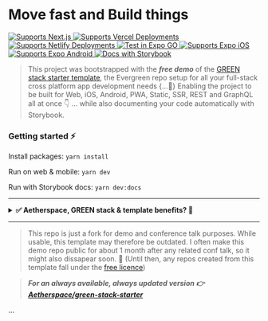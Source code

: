 # Move fast and Build things

<p>
  <a href="https://aetherspace-green-stack-starter.vercel.app/">
    <img alt="Supports Next.js" longdesc="Supports Next.js" src="https://img.shields.io/badge/Next-black?style=for-the-badge&logo=next.js&logoColor=white" />
  </a>
  <a href="https://aetherspace-green-stack-starter.vercel.app/">
    <img alt="Supports Vercel Deployments" longdesc="Supports Vercel Deployments" src="https://img.shields.io/badge/vercel-%23000000.svg?style=for-the-badge&logo=vercel&logoColor=white" />
  </a>
  <a href="https://aetherspace-green-stack-starter.netlify.app/">
    <img alt="Supports Netlify Deployments" longdesc="Supports Netlify Deployments" src="https://img.shields.io/badge/netlify-%23000000.svg?style=for-the-badge&logo=netlify&logoColor=#00C7B7" />
  </a>
  <a href="https://expo.dev/client">
    <img alt="Test in Expo GO" longdesc="Test in Expo GO" src="https://img.shields.io/badge/expo-1C1E24?style=for-the-badge&logo=expo&logoColor=#D04A37" />
  </a>
  <a href="https://qr.expo.dev/expo-go?owner=thorrstevens&slug=aetherspace-starter-app&releaseChannel=starter-preview-main&host=exp.host">
    <img alt="Supports Expo iOS" longdesc="Supports Expo iOS" src="https://img.shields.io/badge/iOS-4630EB.svg?style=for-the-badge&logo=APPLE&labelColor=999999&logoColor=fff" />
  </a>
  <a href="https://qr.expo.dev/expo-go?owner=thorrstevens&slug=aetherspace-starter-app&releaseChannel=starter-preview-main&host=exp.host">
    <img alt="Supports Expo Android" longdesc="Supports Expo Android" src="https://img.shields.io/badge/Android-4630EB.svg?style=for-the-badge&logo=ANDROID&labelColor=A4C639&logoColor=fff" />
  </a>
  <a href="https://main--62c9a236ee16e6611d719e94.chromatic.com/?path=/story/readme-md--page">
    <img alt="Docs with Storybook" longdesc="Documentated with Storybook" src="https://img.shields.io/badge/-Storybook-FF4785?style=for-the-badge&logo=storybook&logoColor=fff" />
  </a>
</p>

> This project was bootstrapped with the ***free demo*** of the [GREEN stack starter template](https://github.com/sponsors/codinsonn), the Evergreen repo setup for all your full-stack cross platform app development needs \{...💚\} Enabling the project to be built for Web, iOS, Android, PWA, Static, SSR, REST and GraphQL all at once 👇 ... while also documenting your code automatically with Storybook.

### Getting started ⚡️

Install packages: `yarn install`

Run on web & mobile: `yarn dev`

Run with Storybook docs: `yarn dev:docs`

---

<details>
  <summary><b>✅ Aetherspace, GREEN stack & template benefits? 🚀</b></summary>

---

# Aetherspace - GREEN stack starter template for cross platform React app development

> 🐦 [Anouncement post](https://dev.to/codinsonn/how-to-compete-with-elons-twitter-a-dev-perspective-4j64)  
> ⚡️ [Quickstart example](https://main--62c9a236ee16e6611d719e94.chromatic.com/?path=/story/aetherspace-quickstart--page)  

### Table of contents

💚 - [What is the GREEN stack?](#what-is-the-green-stack)  
🚀 - [What is Aetherspace?](#what-is-aetherspace)  
🤖 - [Why start with a turbo/monorepo?](#why-turborepo)  
📁 - [File structure and installing new packages.](#package-management)  
👾 - [Benefits and next steps.](#benefits-next-steps)  
🤷‍♂️ - [When _not_ to use the GREEN stack.](#when-not-to-use-green-stack)  
📚 - [Relevant Docs.](#relevant-docs)

## What the hell is the GREEN stack? 💚 <a name="what-is-the-green-stack"></a>

In short GREEN stands for these 5 core technologies:

- **G**raphQL for typed and self documenting APIs
- **R**eact-Native and React-Native-Web for write-once UI
- **E**vergreen components (extendable, themable, accessible, with docs & tests)
- **E**xpo for easy web + mobile dev, deploys and testing
- **N**ext.js for SEO, Static Exports, API, SSR & Web-Vitals

The core idea is writing your app code or features just once with Typescript and React-Native, yet make it available on any platform or device without double implementations or the need for different development teams.

## How does 'Aetherspace' help, exactly? 🚀 <a name="what-is-aetherspace"></a>

> Think of it as Unity for React Apps. Just like Unity aims to make cross console game development a lot easier for (indie) game devs, Aetherspace's setup for the GREEN stack aims to do the same for cross-platform app development.

### Core concepts

- Cross-platform from the start
- Take what works, make it better
- Single sources of truth
- Write once, use anywhere
- Documentation drives adoption

#### It helps you move fast, save time and deliver more

Aetherspace is an opinionated framework that fills in the gaps of working and building with the GREEN stack:

- How should I handle responsive design?
- How do I avoid SSR layout shift when react-native styling does not support media queries or classnames?
- How can I expose / read public env vars across multiple platforms?
- Wait, how do I take advantage of next/image on the web when that's not available in React-Native?
- What's the best way to style and animate my UI elements for both web and mobile?

Just to name a few.

While the stack itself is very powerful, figuring out how to get set up and do certain things in a write-once way can be frustrating and time consuming. To save you time figuring it all out on your own, _Aetherspace_ contains a bunch of packages, utils and best-practices to set you up for a free and easy ride to cross-platform success.

## But why start with a turbo/monorepo? 🤖 <a name="why-turborepo"></a>

One annoying thing about figuring this stack out on your own is when packages you're using require custom config for webpack, babel or otherwise. It often happens that updating e.g. a single `babel.config.js` used for both React-Native and Next.js will fix usage on either, but then break the other.

Using a monorepo with different entry points for Next.js and Expo allows us to keep configs more seperate, and therefore allow more confident updating of packages and configs without accidentally breaking other platforms.

In this starter template, we've opted to use turborepo with yarn workspaces. We'll list some basics in the next section, but for a deeper understanding please refer to their documentation for more info.

## 📁 File structure and package management 📦 <a name="package-management"></a>

This starter monorepo has three types of workspaces:

- `/apps/*` for all expo & next.js versions of your apps (consumes `'features'` 👇)
- `/features/*` features of your app, grouped together by feature name (consumes `'packages'` 👇)
- `/packages/*` for all shared dependencies / library code used in multiple apps

```
├── apps/
│   └── expo/ 👉 Where all Expo & mobile specific config for {app-name} lives
│       └── app.json ➡️ Expo app config (e.g. landscape / tablet support)
│       └── App.tsx ➡️ Mobile Entrypoint & Navigation Setup (using 'app-core/screens/')
│       └── babel.config.js ➡️ Babel transpilation config for Expo
│       └── index.js ➡️ Mobile entrypoint loader for App.tsx
│       └── metro.config.js ➡️ Metro bundler config for react-native
│       └── package.json ➡️ yarn-workspace config, lists core expo & react-native dependencies
│       └── tsconfig.json ➡️ Typescript config for Expo
│       └── webpack.config.js ➡️ Enables PWA browser testing with Expo (no SSR)
│
│   └── next/ 👉 Where all Next.js, Server & API config for {app-name} lives
│       └── public/ ➡️ favicon, app icons & other static assets (e.g. images & fonts)
│       └── src/
│           └── pages/ ➡️ directory based routes (using 'app-core/screens/')
│               └── api/ ➡️ directory based api routes (using 'app-core/resolvers/')
│                   └── graphql.ts ➡️ GraphQL client from 'app-core/graphql/'
│               └── _app.tsx ➡️ App Layout Wrapper (e.g. headers / footers / navigation)
│               └── _document.tsx ➡️ HTML wrapper for head, body & meta tags (+ SSR styles)
│               └── index.tsx ➡️ Homepage (e.g. using 'app-core/screens/HomeScreen.tsx')
│       └── babel.config.js ➡️ Babel transpilation config for Next.js
│       └── next.config.js ➡️ Next.js config, modules to transpile & plugins to support
│       └── package.json ➡️ yarn-workspaces config, lists core next.js dependencies
│       └── tsconfig.json ➡️ Typescript config for Next.js
|
|── features/
│   └── app-core/ 👉 Where all cross-platform code for {app-name} lives
│       └── components/ ➡️ Molecules / Atoms / Common UI used in 'screens/'
│       └── graphql/ ➡️ Shared code for the GraphQL API client (optional)
│       └── resolvers/ ➡️ Shared resolvers used in both in API routes or GraphQL API
│       └── screens/ ➡️ Page templates used in App.tsx and next.js's 'pages/' directory
│       └── package.json ➡️ config required by yarn-workspaces, lists dependencies that don't fit anywhere else
│   └── {app-feature}/ 👉 Code shared across apps, ideally same structure as 'features/app-core'
│       └── package.json ➡️ config required by yarn-workspaces, list dependencies specific to this feature
│
├── packages/
│   └── @aetherspace/ ➡️ Primitives, utils & helpers for working with the GREEN stack
│   └── @config/ ➡️ list of ts & other configs to use / extend from in next or expo apps
│   └── {comp-lib}/ 👉 Code shared across apps, ideally same structure as 'features/app-core'
│       └── package.json ➡️ yarn-workspace config, list dependencies specific to this package
│
├── node_modules/ ➡️ Contains all modules for this monorepo
└── package.json  ➡️ Root yarn-workspaces configuration + helper scripts, core developer only dependencies
```

```
💡 `{app-feature}`, `{app-name}` & `{comp-lib}` are just placeholders and you **can** have multiple of these
```

#### 📦 Keep your apps seperate with `/apps/*` & `/features/*` workspaces:

For every app you're building in this monorepo, you'll need a few folders:

- `/apps/next` - Entry for web where only next.js related config/setup for an app should live.
  Should list only core next.js related deps & polyfills.
- `/apps/expo` - Entry for mobile where only expo related config/setup for an app should live.
  Should list only core react-native and expo related deps.
- `/features/{app}-core` - Where most of your core app specific UI, logic and screens will live.
  Should list app dependencies not listed elsewhere.

In each of these folders own `package.json` file, a `name` property should be specified to identify that workspace. This name can then be referenced during installs via e.g.

```shell-script
yarn workspace next add {package-name}
```

#### To install expo modules for the specific SDK you're using:

```shell-script
yarn expo-cli install {package-name}
````
Which will run `yarn workspace expo-app expo-cli install {package-name}` under the hood.

## 👾 Stack and Template benefits + Next steps 👾 <a name="benefits-next-steps"></a>

If you've read the sections above, It's likely the **ease** of use, **time saving** capabilities and **scalability** of this stack & template are clear.

The starter repo comes with some opinionated extra packages and abilities.  
Here's a list of what you can start doing out of the box:

- Link pages and screens cross platform with the `<Link>` component from `aetherspace/navigation`
- Use tailwind to style UI responsively on web / mobile with `<AetherView tw="sm:px-2">` / `tailwind-rn`
- Add illustrations or icons with `react-native-svg`
- Bring the power of GraphQL to JSON or REST apis with `aetherResolver()` and schemas as single sources of truth.
- Document your components and APIs with Storybook.
- Deploy to vercel with `yarn deploy` or `vercel --prod --no-clipboard` ([view live](https://aetherspace-green-stack-starter.vercel.app/))
- Deploy to netlify [via this guide](https://www.netlify.com/blog/2020/11/30/how-to-deploy-next.js-sites-to-netlify/) ([view live](https://aetherspace-green-stack-starter.netlify.app/))

Possible next steps:
- Animate UI elements with `react-native-reanimated` or `moti`
- Add auth with [AuthSession](https://docs.expo.dev/versions/latest/sdk/auth-session/) ([Expo Examples](https://docs.expo.dev/guides/authentication/))

## 💼 Why this makes sense from a business perspective 💸 <a name="why-this-makes-sense-from-a-business-perspective"></a>

Whether you're a startup or established company, having both web and mobile apps is a great competitive advantage. There are many stories of market leaders suddenly being overtaken because the competition were able to move faster or had more devices their solution was available on for their customers.

This stack makes it near effortless to enable extra platforms. It helps keep teams small and enables them to move fast when building new pages or features for phones, tablets and/or the web.

**More deliverables for less time invested in turn means flexibility in one or more of these areas:**

- ... negotiation room about budget or deadlines (in case of client work)
- ... 💰 to be distributed among the entire team
- ... 🕗 available for experimentation
- ... budget available to market the product

<details>
<summary>Show full 🕗🕗 to 💰💰💰 Comparison</summary>

---

Let's talk Return on Investment:

> 🕗 = time required = devs / teams / resources invested  
> 💰 = deliverable sale value = costs to build + profit margin  
> ROI = 🕗 -> _sold for_ -> 💰

Web only project ROI = 🕗🕗 -> 💰💰

- 🕗 Web Front-End 💰
- 🕗 General Back-End (REST / GraphQL + Templates / SSR) 💰

Native iOS + Android project ROI = 🕗🕗🕗 -> 💰💰💰

- 🕗 iOS App with Swift 💰
- 🕗 Android app with Java 💰
- 🕗 API Back-End (REST / GraphQL) 💰

React-Native Mobile App ROI = 🕗🕗 -> 💰💰 to 💰💰💰

- 🕗 iOS + Android App with RN 💰(💰)
- 🕗 API Back-End (REST / GraphQL) 💰

Expo Mobile + PWA ROI = 🕗🕗 ->💰💰 to 💰💰💰💰

- 🕗 iOS + Android + PWA with Expo & RN (Web without SSR) 💰(💰💰)
- 🕗 API Back-End (REST / GraphQL) 💰

> Now, things get _really_ interesting when you try to compare full cross-platform apps

Full Cross Platform with Separate Dev Teams ROI = 🕗🕗🕗🕗🕗🕗🕗 -> 💰💰💰💰💰💰💰

- 🕗 Web Front-End 💰
- 🕗 iOS App with Swift 💰
- 🕗 Android app with Java 💰
- 🕗 Windows App Dev Team 💰
- 🕗 MacOS App Dev Team 💰
- 🕗 Linux App Dev Team 💰
- 🕗 API Back-End (REST / GraphQL) 💰

Full Cross Platform with GREEN stack ROI = 🕗🕗 -> 💰💰 to 💰💰💰💰💰💰💰

- 🕗 Web (PWA & SSR & Web Vitals) + iOS + Android + Windows + MacOS + Linux 💰(💰💰💰💰💰)
- 🕗 Back-End (REST + GraphQL + SSR + Static Exports + ISSG + universal JS utils thanks to Next.js) 💰

**Key takeaway: Always upsell more plaforms / devices the app could run on**

</details>

## When not to use the GREEN stack? 🤷‍♂️ <a name="when-not-to-use-green-stack"></a>

The GREEN stack is unlikely to be the best fit when your project...

- ... will always be web only 👉 Use `next.js`
- ... will always be mobile only 👉 Use `Expo`
- ... will always be desktop only 👉 Use `Electron` + `React` / `Vue` / `Svelte`
- ... is very Bluetooth / AR / VR / XR heavy 👉 Go native with `Swift` / `Java`
- ... is a console game 👉 Use [`Unity`](https://unity.com/download) instead
- ... is not using React 👉 Use `Svelte` / `Vue` + `Ionic`
- ... has no real need for Server Rendering, SEO or Web-Vitals 👉 Use `Expo` (+ Web Support)
- ... is using React, but the project is too far along and has no budget, time or people to refactor 🤷‍♂️

If your project has required dependencies / SDKs / libraries that are either not available in JS, are not extractable to API calls or cannot function cross-platform, this may also not be a good solution for your use-case\*.

```
🛠 * However, for JS libs, you could always try adding cross platform support yourself with `patch-package`
```

## 📚 Further reading / Relevant docs: <a name="relevant-docs"></a>

- [Expo](https://docs.expo.dev/), [React Native](https://reactnative.dev/docs/getting-started), [React Navigation docs](https://reactnavigation.org/docs/getting-started)
- [Yarn Workspaces](https://classic.yarnpkg.com/lang/en/docs/workspaces/), [Turborepo docs](https://turborepo.org/docs)
- [Next.js](https://nextjs.org/docs/getting-started), [React-Native-Web docs](https://necolas.github.io/react-native-web/docs/)
- [Apollo GraphQL docs](https://www.apollographql.com/docs/)

## Frequently Asked Questions 🤔

#### How does automatic docgen work?

See the README on [Automation](/packages/@registries/README.md) or the [Anouncement post](https://dev.to/codinsonn/how-to-compete-with-elons-twitter-a-dev-perspective-4j64) 

#### I have a question about the license.

Check out the [License](/LICENSE.md) and its FAQ section.

---

<p>
    <a aria-label="sponsor @codinsonn on Github for full access" href="https://github.com/sponsors/codinsonn">
        <img src="https://img.shields.io/static/v1?label=Sponsor&style=for-the-badge&message=%E2%9D%A4&logo=GitHub&color=%23fe8e86" target="_blank" />
    </a>
    <a aria-label="the aetherspace green stack starter is free to use for some, but paid for professional use." href="/LICENSE.md" target="_blank">
        <img align="right" alt="License: MIT" src="https://img.shields.io/badge/Licence-Custom-green?style=for-the-badge" target="_blank" />
    </a>
</p>

</details>

---

> This repo is just a fork for demo and conference talk purposes. While usable, this template may therefore be outdated. I often make this demo repo public for about 1 month after any related conf talk, so it might also dissapear soon. 👀 (Until then, any repos created from this template fall under the [free licence](https://github.com/Aetherspace/green-stack-starter-demo/blob/main/LICENSE.md#free-license))  
  
> ***For an always available, always updated version 👉 [Aetherspace/green-stack-starter](https://github.com/sponsors/codinsonn)***

...
